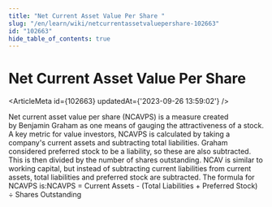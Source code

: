 ```yaml
---
title: "Net Current Asset Value Per Share "
slug: "/en/learn/wiki/netcurrentassetvaluepershare-102663"
id: "102663"
hide_table_of_contents: true
---
```



# Net Current Asset Value Per Share 

<ArticleMeta id={102663} updatedAt={'2023-09-26 13:59:02'} />
<div className='border-solid border-b border-t-0 my-4 border-[var(--ifm-color-gray-300)]' />

Net current asset value per share (NCAVPS) is a measure created by Benjamin Graham as one means of gauging the attractiveness of a stock. A key metric for value investors, NCAVPS is calculated by taking a company's current assets and subtracting total liabilities.
Graham considered preferred stock to be a liability, so these are also subtracted. This is then divided by the number of shares outstanding. NCAV is similar to working capital, but instead of subtracting current liabilities from current assets, total liabilities and preferred stock are subtracted.
The formula for NCAVPS is:NCAVPS = Current Assets - (Total Liabilities + Preferred Stock) ÷ Shares Outstanding
